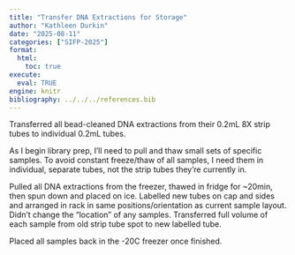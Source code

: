 ```yaml
---
title: "Transfer DNA Extractions for Storage"
author: "Kathleen Durkin"
date: "2025-08-11"
categories: ["SIFP-2025"]
format:
  html:
    toc: true
execute: 
  eval: TRUE
engine: knitr
bibliography: ../../../references.bib
---
```


Transferred all bead-cleaned DNA extractions from their 0.2mL 8X strip tubes to individual 0.2mL tubes.

As I begin library prep, I'll need to pull and thaw small sets of specific samples. To avoid constant freeze/thaw of all samples, I need them in individual, separate tubes, not the strip tubes they're currently in.

Pulled all DNA extractions from the freezer, thawed in fridge for \~20min, then spun down and placed on ice. Labelled new tubes on cap and sides and arranged in rack in same positions/orientation as current sample layout. Didn't change the "location" of any samples. Transferred full volume of each sample from old strip tube spot to new labelled tube.

Placed all samples back in the -20C freezer once finished.
